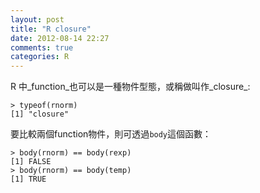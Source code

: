 ```yaml
---
layout: post
title: "R closure"
date: 2012-08-14 22:27
comments: true
categories: R
---
```


R 中_function_也可以是一種物件型態，或稱做叫作_closure_:

``` rconsole
> typeof(rnorm)
[1] "closure"
```

要比較兩個function物件，則可透過`body`這個函數：

``` rconsole
> body(rnorm) == body(rexp)
[1] FALSE
> body(rnorm) == body(temp)
[1] TRUE
```


